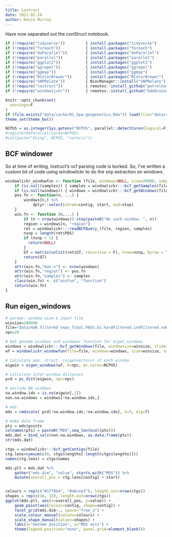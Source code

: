 ```yaml
---
title: Lostruct
date: 2021-02-24
author: Kevin Murray
---
```


Have now separated out the conStruct notebook.

```r
if (!require("tidyverse"))         { install.packages("tidyverse")                              ; require("tidyverse")          }
if (!require("foreach"))           { install.packages("foreach")                                ; require("foreach")            }
if (!require("doParallel"))        { install.packages("doParallel")                             ; require("doParallel")         }
if (!require("parallel"))          { install.packages("parallel")                               ; require("parallel")           }
if (!require("ggplot2"))           { install.packages("ggplot2")                                ; require("ggplot2")            }
if (!require("ggrepel"))           { install.packages("ggrepel")                                ; require("ggrepel")            }
if (!require("ggmap"))             { install.packages("ggmap")                                  ; require("ggmap")              }
if (!require("RColorBrewer"))      { install.packages("RColorBrewer")                           ; require("RColorBrewer")       }
if (!require("SNPRelate"))         { BiocManager::install("SNPRelate")                          ; require("SNPRelate")          }
if (!require("lostruct"))          { remotes::install_github("petrelharp/local_pca/lostruct")   ; require("lostruct")           }
if (!require("windowlickr"))       { remotes::install_github("kdm9/windowlickr")                ; require("windowlickr")        }

knitr::opts_chunk$set(
  warnings=F
)
if (file.exists("data/cache/01_hpa-geogenetics.Rda")) load(file="data/cache/01_hpa-geogenetics.Rda")
theme_set(theme_bw())

NCPUS = as.integer(Sys.getenv("NCPUS", parallel::detectCores(logical=F)))
#registerDoParallel(cores=NCPUS)
#cat(paste("Using", NCPUS, "cores\n"))
```

## BCF windower

So at time of writing, lostruct's vcf parsing code is borked. So, I've written a custom bit of code using windowlickr to do the snp extraction on windows.

```r
windowlickr_windowfun <- function (file, windows=NULL, size=20000, samples=NULL, ...) {
    if (is.null(samples)) { samples = windowlickr:::bcf_getSamples(file) }
    if (is.null(windows)) { windows = windowlickr:::bcf_getWindows(file, windowsize=size, slide=size)}
    pos.fn <- function(n, ...) {
        windows[n,] %>%
            dplyr::select(chrom=contig, start, end=stop)
    }
    win.fn <- function (n,...) {
        if (n > nrow(windows)) stop(paste0("No such window: ", n))
        region = windows[n, "region"]
        ret = windowlickr:::readBCFQuery_(file, region, samples)
        nsnp = length(ret$POS)
        if (nsnp < 1) {
          return(NULL)
        }
        GT = matrix(unlist(ret$GT, recursive = F), nrow=nsnp, byrow = T)
        return(GT)
    }
    attr(win.fn,"max.n") <- nrow(windows)
    attr(win.fn,"region") <- pos.fn
    attr(win.fn,"samples") <- samples
    class(win.fn) <- c("winfun", "function")
    return(win.fn)
}
```

## Run eigen_windows

```r
# params: window size & input file
winsize=200000
file="data/HaR.filtered_snps_final.PASS.bi.hardFiltered.indFiltered.noMit.reheader.bcf"
npc=20

# Get genome windows and windower function for eigen_windows
windows = windowlickr:::bcf_getWindows(file, windowsize=winsize, slide=winsize)
wf = windowlickr_windowfun(file=file, windows=windows, size=winsize, samples=samp.within.eur)

# Calculate pop. struct. (eigenvectors) of each window
eigwin = eigen_windows(wf, k=npc, mc.cores=NCPUS)
```


```r
# calculate inter-window distances
pcd = pc_dist(eigwin, npc=npc)

# exclude NA windows
na.window.idx = is.na(eigwin[,1])
non.na.windows = windows[!na.window.idx,]

# mds
mds = cmdscale( pcd[!na.window.idx,!na.window.idx], k=5, eig=T)

# make data frame
pts = mds$points
colnames(pts) = paste0("MDS",seq_len(ncol(pts)))
mds.dat = bind_cols(non.na.windows, as.data.frame(pts))
str(mds.dat)
```

```r
ctgs = windowlickr:::bcf_getContigs(file)
ctg.lens=cumsum(c(0, ctgs$lengths[-length(ctgs$lengths)]))
names(ctg.lens) = ctgs$names

mds.plt = mds.dat %>%
    gather("mds.dim", "value", starts_with("MDS")) %>%
    mutate(overall_pos = ctg.lens[contig] + start)


colours = rep(c("#1f78b4", "#a6cee3"), length.out=nrow(ctgs))
shapes = rep(c(16, 15), length.out=nrow(ctgs))
ggplot(mds.plt, aes(x=overall_pos, y=value)) +
    geom_point(aes(colour=contig, shape=contig)) +
    facet_grid(mds.dim~., space="free_x") +
    scale_colour_manual(values=colours) +
    scale_shape_manual(values=shapes) +
    labs(x="Genome position", y="MDS axis") +
    theme(legend.position="none", panel.grid=element_blank())
```
